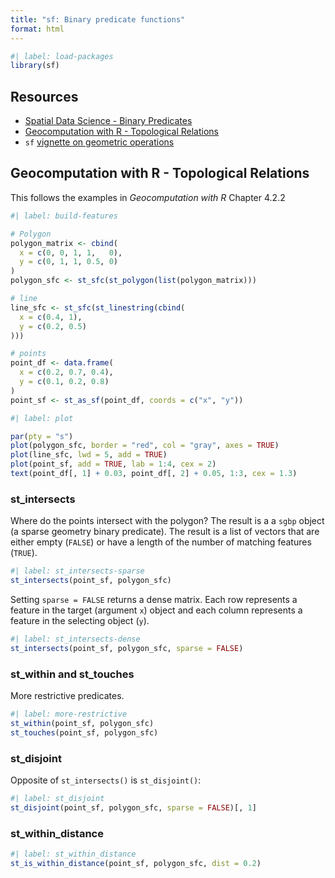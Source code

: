 ```yaml
---
title: "sf: Binary predicate functions"
format: html
---
```


```r
#| label: load-packages
library(sf)
```

## Resources

- [Spatial Data Science - Binary Predicates](https://r-spatial.org/book/03-Geometries.html#sec-de9im)
- [Geocomputation with R - Topological Relations](https://geocompr.robinlovelace.net/spatial-operations.html#topological-relations)
- `sf` [vignette on geometric operations](https://r-spatial.github.io/sf/articles/sf3.html#geometrical-operations)

## Geocomputation with R - Topological Relations

This follows the examples in *Geocomputation with R* Chapter 4.2.2

```r
#| label: build-features

# Polygon
polygon_matrix <- cbind(
  x = c(0, 0, 1, 1,   0),
  y = c(0, 1, 1, 0.5, 0)
)
polygon_sfc <- st_sfc(st_polygon(list(polygon_matrix)))

# line
line_sfc <- st_sfc(st_linestring(cbind(
  x = c(0.4, 1),
  y = c(0.2, 0.5)
)))

# points
point_df <- data.frame(
  x = c(0.2, 0.7, 0.4),
  y = c(0.1, 0.2, 0.8)
)
point_sf <- st_as_sf(point_df, coords = c("x", "y"))
```

```r
#| label: plot

par(pty = "s")
plot(polygon_sfc, border = "red", col = "gray", axes = TRUE)
plot(line_sfc, lwd = 5, add = TRUE)
plot(point_sf, add = TRUE, lab = 1:4, cex = 2)
text(point_df[, 1] + 0.03, point_df[, 2] + 0.05, 1:3, cex = 1.3)
```

### st_intersects

Where do the points intersect with the polygon? The result is a a `sgbp` object (a sparse geometry binary predicate). The result is a list of vectors that are either empty (`FALSE`) or have a length of the number of matching features (`TRUE`).

```r
#| label: st_intersects-sparse
st_intersects(point_sf, polygon_sfc)
```

Setting `sparse = FALSE` returns a dense matrix. Each row represents a feature in the target (argument `x`) object and each column represents a feature in the selecting object (`y`).

```r
#| label: st_intersects-dense
st_intersects(point_sf, polygon_sfc, sparse = FALSE)
```

### st_within and st_touches

More restrictive predicates.

```r
#| label: more-restrictive
st_within(point_sf, polygon_sfc)
st_touches(point_sf, polygon_sfc)
```

### st_disjoint
Opposite of `st_intersects()` is `st_disjoint()`:

```r
#| label: st_disjoint
st_disjoint(point_sf, polygon_sfc, sparse = FALSE)[, 1]
```

### st_within_distance

```r
#| label: st_within_distance
st_is_within_distance(point_sf, polygon_sfc, dist = 0.2)
```

